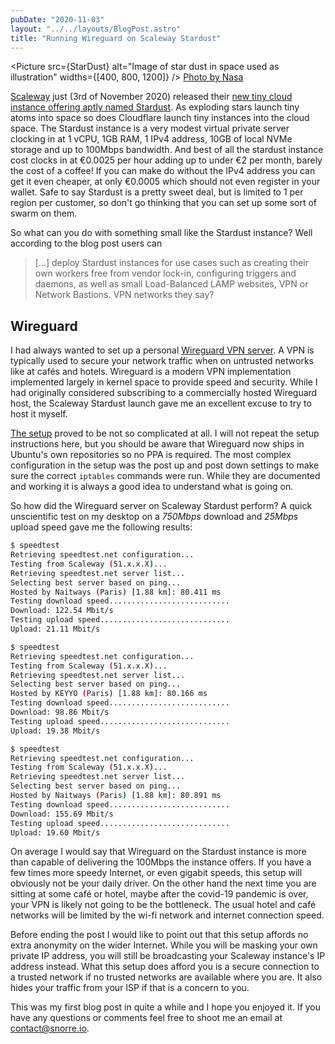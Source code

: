 ```yaml
---
pubDate: "2020-11-03"
layout: "../../layouts/BlogPost.astro"
title: "Running Wireguard on Scaleway Stardust"
---
```



<Picture
  src={StarDust}
  alt="Image of star dust in space used as illustration"
  widths={[400, 800, 1200]}
/>
[Photo by Nasa](https://unsplash.com/photos/-hI5dX2ObAs)

[Scaleway](https://scaleway.com) just (3rd of November 2020) released their [new tiny cloud instance offering aptly named Stardust](https://blog.scaleway.com/a-star-is-born-as-scaleway-launches-stardust-the-worlds-most-cost-effective-cloud-instance/).
As exploding stars launch tiny atoms into space so does Cloudflare launch tiny instances into the cloud space.
The Stardust instance is a very modest virtual private server clocking in at 1 vCPU, 1GB RAM, 1 IPv4 address, 10GB of local NVMe storage and up to 100Mbps bandwidth.
And best of all the stardust instance cost clocks in at €0.0025 per hour adding up to under €2 per month, barely the cost of a coffee!
If you can make do without the IPv4 address you can get it even cheaper, at only €0.0005 which should not even register in your wallet.
Safe to say Stardust is a pretty sweet deal, but is limited to 1 per region per customer, so don't go thinking that you can set up some sort of swarm on them.

So what can you do with something small like the Stardust instance?
Well according to the blog post users can

> [...] deploy Stardust instances for use cases such as creating their own workers free from vendor lock-in, configuring triggers and daemons, as well as small Load-Balanced LAMP websites, VPN or Network Bastions.
> VPN networks they say?

## Wireguard

I had always wanted to set up a personal [Wireguard VPN server](https://www.wireguard.com/).
A VPN is typically used to secure your network traffic when on untrusted networks like at cafés and hotels.
Wireguard is a modern VPN implementation implemented largely in kernel space to provide speed and security.
While I had originally considered subscribing to a commercially hosted Wireguard host, the Scaleway Stardust launch gave me an excellent excuse to try to host it myself.

[The setup](https://www.scaleway.com/en/docs/installing-wireguard-vpn-linux/) proved to be not so complicated at all.
I will not repeat the setup instructions here, but you should be aware that Wireguard now ships in Ubuntu's own repositories so no PPA is required.
The most complex configuration in the setup was the post up and post down settings to make sure the correct `iptables` commands were run.
While they are documented and working it is always a good idea to understand what is going on.

So how did the Wireguard server on Scaleway Stardust perform?
A quick unscientific test on my desktop on a _750Mbps_ download and _25Mbps_ upload speed gave me the following results:

```bash
$ speedtest
Retrieving speedtest.net configuration...
Testing from Scaleway (51.x.x.X)...
Retrieving speedtest.net server list...
Selecting best server based on ping...
Hosted by Naitways (Paris) [1.88 km]: 80.411 ms
Testing download speed...........................
Download: 122.54 Mbit/s
Testing upload speed.............................
Upload: 21.11 Mbit/s

$ speedtest
Retrieving speedtest.net configuration...
Testing from Scaleway (51.x.x.X)...
Retrieving speedtest.net server list...
Selecting best server based on ping...
Hosted by KEYYO (Paris) [1.88 km]: 80.166 ms
Testing download speed...........................
Download: 98.86 Mbit/s
Testing upload speed.............................
Upload: 19.38 Mbit/s

$ speedtest
Retrieving speedtest.net configuration...
Testing from Scaleway (51.x.x.X)...
Retrieving speedtest.net server list...
Selecting best server based on ping...
Hosted by Naitways (Paris) [1.88 km]: 80.891 ms
Testing download speed...........................
Download: 155.69 Mbit/s
Testing upload speed.............................
Upload: 19.60 Mbit/s
```

On average I would say that Wireguard on the Stardust instance is more than capable of delivering the 100Mbps the instance offers.
If you have a few times more speedy Internet, or even gigabit speeds, this setup will obviously not be your daily driver.
On the other hand the next time you are sitting at some café or hotel, maybe after the covid-19 pandemic is over, your VPN is likely not going to be the bottleneck.
The usual hotel and café networks will be limited by the wi-fi network and internet connection speed.

Before ending the post I would like to point out that this setup affords no extra anonymity on the wider Internet.
While you will be masking your own private IP address, you will still be broadcasting your Scaleway instance's IP address instead.
What this setup does afford you is a secure connection to a trusted network if no trusted networks are available where you are.
It also hides your traffic from your ISP if that is a concern to you.

This was my first blog post in quite a while and I hope you enjoyed it.
If you have any questions or comments feel free to shoot me an email at [contact@snorre.io](mailto:contact@snorre.io).
